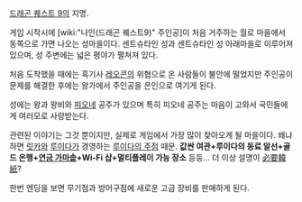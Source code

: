 [[드래곤 퀘스트 9]]의 지명.

게임 시작시에 [wiki:"나인(드래곤 퀘스트9)" 주인공]이 처음 거주하는 월로 마을에서 동쪽으로 가면 나오는 성마을이다. 센트슈타인 성과 센트슈타인 성 아래마을로 이루어져 있으며, 성 주변에는 넓은 평야가 펼쳐져 있다.

처음 도착했을 때에는 흑기사 [[레오콘]]의 위협으로 온 사람들이 불안에 떨었지만 주인공이 문제를 해결한 후에는 왕가에서 주인공을 은인으로 여기게 된다.

성에는 왕과 왕비와 [[피오네]] 공주가 있으며 특히 피오네 공주는 마음이 고와서 국민들에게 여러모로 사랑받는다.

관련된 이야기는 그것 뿐이지만, 실제로 게임에서 가장 많이 찾아오게 될 마을이다. 왜냐하면 [[릿카]]와 [[루이다]]가 경영하는 [[루이다의 주점]] 때문. '''값싼 여관+루이다의 동료 알선+골드 은행+[[연금 가마솥]]+Wi-Fi 샵+멀티플레이 가능 장소''' 등등... 더 이상 설명이 [[必要韓紙]]?

한번 엔딩을 보면 무기점과 방어구점에 새로운 고급 장비를 판매하게 된다. 
